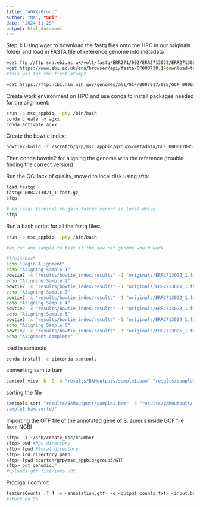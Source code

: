 ```yaml
---
title: "AGXX-Group"
author: "Me", "Sri"
date: "2024-11-28"
output: html_document
---
```



Step 1: Using wget to download the fastq files onto the HPC in our originals 
folder and load in FASTA file of reference genome into metadata 

```bash
wget ftp://ftp.sra.ebi.ac.uk/vol1/fastq/ERR271/002/ERR2713022/ERR2713022_1.fastq.gz
wget https://www.ebi.ac.uk/ena/browser/api/fasta/CP000730.1?download=true
#This was for the first atempt 

wget https://ftp.ncbi.nlm.nih.gov/genomes/all/GCF/000/017/085/GCF_000017085.1_ASM1708v1/
```

Create work environment on HPC and use conda to install packages needed for
the alignment:
```bash
srun -p msc_appbio --pty /bin/bash
conda create -n agxx
conda activate agxx
```

Create the bowtie index:
```bash
bowtie2-build -f /scratch/grp/msc_appbio/group5/metadata/GCF_000017085.1_ASM1708v1_genomic.fna.gz /scratch/grp/msc_appbio/group5/results/bowtie_index
```


Then conda bowtie2 for aligning the genome with the reference (trouble finding
the correct version)

Run the QC, lack of quality, moved to local disk using sftp:
```bash
load fastqc
fastqc ERR2713021_1.fast.gz
sftp 
```

```bash
# in local terminal to gain fastqc report in local drive
sftp 
```


Run a bash script for all the fastq files:
```bash
srun -p msc_appbio --pty /bin/bash

#we ran one sample to test if the new ref genome would work

#!/bin/bash
echo "Begin Alignment"
echo "Aligning Sample 1"
bowtie2 -x "results/bowtie_index/results" -1 "originals/ERR2713020_1.fastq.gz" -2 "originals/ERR2713020_2.fastq.gz" -S "results/sample1.sam"
echo "Aligning Sample 2"
bowtie2 -x "results/bowtie_index/results" -1 "originals/ERR2713021_1.fastq.gz" -2 "originals/ERR2713021_2.fastq.gz" -S "results/sample2.sam"
echo "Aligning Sample 3"
bowtie2 -x "results/bowtie_index/results" -1 "originals/ERR2713022_1.fastq.gz" -2 "originals/ERR2713022_2.fastq.gz" -S "results/sample3.sam"
echo "Aligning Sample 4"
bowtie2 -x "results/bowtie_index/results" -1 "originals/ERR2713023_1.fastq.gz" -2 "originals/ERR2713023_2.fastq.gz" -S "results/sample4.sam"
echo "Aligning Sample 5"
bowtie2 -x "results/bowtie_index/results" -1 "originals/ERR2713024_1.fastq.gz" -2 "originals/ERR2713024_2.fastq.gz" -S "results/sample5.sam"
echo "Aligning Sample 6"
bowtie2 -x "results/bowtie_index/results" -1 "originals/ERR2713025_1.fastq.gz" -2 "originals/ERR2713025_2.fastq.gz" -S "results/sample6.sam"
echo "Alignment complete"

```

load in samtools

```bash
conda install -c bioconda samtools
```

converting sam to bam

```bash
samtool view -b -S -o "results/BAMoutputs/sample1.bam" "results/sample1.sam"
```

sorting the file
```bash
samtools sort "results/BAMoutputs/sample1.bam" -o "results/BAMoutputs/
sample1.bam.sorted"
```



Importing the GTF file of the annotated gene of S. aureus inside GCF file from
NCBI
```bash
sftp> -i ~/ssh/create_msc/knumber
sftp> pwd #hpc directory
sftp> lpwd #local directory
sftp> lcd directory path
sftp> lpwd scartch/grp/msc_appbio/group5/GTF
sftp> put genomic.* 
#uploads gtf file into HPC

```

Prodigal
i commit 
```bash
featureCounts -T 4 -a <annotation.gtf> -o <output_counts.txt> <input.bam>
#stuck on 8%
```
